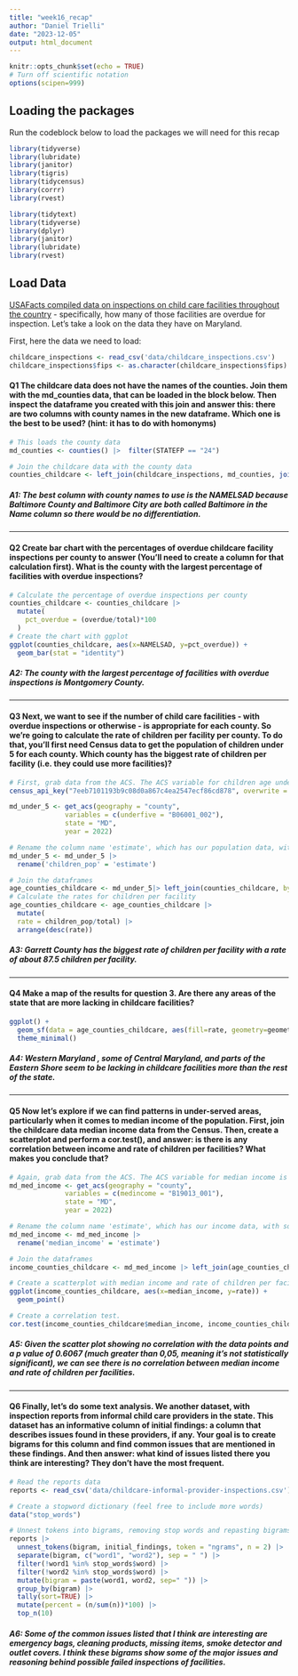 ```yaml
---
title: "week16_recap"
author: "Daniel Trielli"
date: "2023-12-05"
output: html_document
---
```


```r
knitr::opts_chunk$set(echo = TRUE)
# Turn off scientific notation
options(scipen=999)
```

## Loading the packages

Run the codeblock below to load the packages we will need for this recap

```r
library(tidyverse)
library(lubridate)
library(janitor)
library(tigris)
library(tidycensus)
library(corrr)
library(rvest)

library(tidytext)
library(tidyverse)
library(dplyr)
library(janitor)
library(lubridate)
library(rvest)
```

## Load Data

[USAFacts compiled data on inspections on child care facilities throughout the country](https://usafacts.org/data-projects/childcare-inspections) - specifically, how many of those facilities are overdue for inspection. Let's take a look on the data they have on Maryland.

First, here the data we need to load:

```r
childcare_inspections <- read_csv('data/childcare_inspections.csv')
childcare_inspections$fips <- as.character(childcare_inspections$fips)
```

#### **Q1** The childcare data does not have the names of the counties. Join them with the md_counties data, that can be loaded in the block below. Then inspect the dataframe you created with this join and answer this: there are two columns with county names in the new dataframe. Which one is the best to be used? (hint: it has to do with homonyms)

```r
# This loads the county data
md_counties <- counties() |>  filter(STATEFP == "24")

```

```r
# Join the childcare data with the county data 
counties_childcare <- left_join(childcare_inspections, md_counties, join_by("fips"== "GEOID"))
```

##### A1: The best column with county names to use is the NAMELSAD because Baltimore County and Baltimore City are both called Baltimore in the Name column so there would be no differentiation.

------------------------------------------------------------------------

#### **Q2** Create bar chart with the percentages of overdue childcare facility inspections per county to answer (You'll need to create a column for that calculation first). What is the county with the largest percentage of facilities with overdue inspections?

```r
# Calculate the percentage of overdue inspections per county
counties_childcare <- counties_childcare |>
  mutate(
    pct_overdue = (overdue/total)*100
  )
# Create the chart with ggplot
ggplot(counties_childcare, aes(x=NAMELSAD, y=pct_overdue)) +
  geom_bar(stat = "identity") 

```

##### **A2: The county with the largest percentage of facilities with overdue inspections is Montgomery County.**

------------------------------------------------------------------------

#### **Q3** Next, we want to see if the number of child care facilities - with overdue inspections or otherwise - is appropriate for each county. So we're going to calculate the rate of children per facility per county. To do that, you'll first need Census data to get the population of children under 5 for each county. Which county has the biggest rate of children per facility (i.e. they could use more facilities)?

```r
# First, grab data from the ACS. The ACS variable for children age under 5 is B06001_002 We want 2022 data.
census_api_key("7eeb7101193b9c08d0a867c4ea2547ecf86cd878", overwrite = TRUE)

md_under_5 <- get_acs(geography = "county",
              variables = c(underfive = "B06001_002"),
              state = "MD",
              year = 2022)
```

```r
# Rename the column name 'estimate', which has our population data, with something more useful, like 'children_pop'
md_under_5 <- md_under_5 |>
  rename('children_pop' = 'estimate')
```

```r
# Join the dataframes
age_counties_childcare <- md_under_5|> left_join(counties_childcare, by=c("GEOID" = "fips"))
# Calculate the rates for children per facility
age_counties_childcare <- age_counties_childcare |>
  mutate(
  rate = children_pop/total) |>
  arrange(desc(rate))
```

##### **A3: Garrett County has the biggest rate of children per facility with a rate of about 87.5 children per facility.**

------------------------------------------------------------------------

#### **Q4** Make a map of the results for question 3. Are there any areas of the state that are more lacking in childcare facilities?

```r
ggplot() +
  geom_sf(data = age_counties_childcare, aes(fill=rate, geometry=geometry)) +
  theme_minimal()
```

##### **A4**: Western Maryland , some of Central Maryland, and parts of the Eastern Shore seem to be lacking in childcare facilities more than the rest of the state.

------------------------------------------------------------------------

#### **Q5** Now let's explore if we can find patterns in under-served areas, particularly when it comes to median income of the population. First, join the childcare data median income data from the Census. Then, create a scatterplot and perform a cor.test(), and answer: is there is any correlation between income and rate of children per facilities? What makes you conclude that?

```r
# Again, grab data from the ACS. The ACS variable for median income is B19013_001. We want 2022 data again.
md_med_income <- get_acs(geography = "county",
              variables = c(medincome = "B19013_001"),
              state = "MD",
              year = 2022)
```

```r
# Rename the column name 'estimate', which has our income data, with something more useful, like 'median_income'
md_med_income <- md_med_income |> 
  rename('median_income' = 'estimate')
```

```r
# Join the dataframes
income_counties_childcare <- md_med_income |> left_join(age_counties_childcare, join_by("GEOID"))
```

```r
# Create a scatterplot with median income and rate of children per facility
ggplot(income_counties_childcare, aes(x=median_income, y=rate)) +
  geom_point()
```

```r
# Create a correlation test.
cor.test(income_counties_childcare$median_income, income_counties_childcare$rate)
```

##### A5: Given the scatter plot showing no correlation with the data points and a p value of 0.6067 (much greater than 0,05, meaning it's not statistically significant), we can see there is no correlation between median income and rate of children per facilities.

------------------------------------------------------------------------

#### **Q6** Finally, let's do some text analysis. We another dataset, with inspection reports from informal child care providers in the state. This dataset has an informative column of initial findings: a column that describes issues found in these providers, if any. Your goal is to create bigrams for this column and find common issues that are mentioned in these findings. And then answer: what kind of issues listed there you think are interesting? They don't have the most frequent.

```r
# Read the reports data
reports <- read_csv('data/childcare-informal-provider-inspections.csv') |> clean_names()
```

```r
# Create a stopword dictionary (feel free to include more words)
data("stop_words")
```

```r
# Unnest tokens into bigrams, removing stop words and repasting bigrams, list bigrams
reports |>
  unnest_tokens(bigram, initial_findings, token = "ngrams", n = 2) |>
  separate(bigram, c("word1", "word2"), sep = " ") |>
  filter(!word1 %in% stop_words$word) |>
  filter(!word2 %in% stop_words$word) |>
  mutate(bigram = paste(word1, word2, sep=" ")) |>
  group_by(bigram) |>
  tally(sort=TRUE) |>
  mutate(percent = (n/sum(n))*100) |>
  top_n(10)
```

##### A6: Some of the common issues listed that I think are interesting are emergency bags, cleaning products, missing items, smoke detector and outlet covers. I think these bigrams show some of the major issues and reasoning behind possible failed inspections of facilities.

